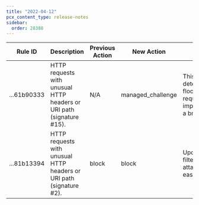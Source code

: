 ```yaml
---
title: "2022-04-12"
pcx_content_type: release-notes
sidebar:
  order: 28388
---
```


<table style="width: 100%">
	<thead>
		<tr>
			<th>Rule ID</th>
			<th>Description</th>
			<th>Previous Action</th>
			<th>New Action</th>
			<th>Notes</th>
		</tr>
	</thead>
	<tbody>
		<tr>
			<td>...61b90333</td>
			<td>
				HTTP requests with unusual HTTP headers or URI path (signature #15).
			</td>
			<td>N/A</td>
			<td>managed_challenge</td>
			<td>
				This rule is detecting floods of requests impersonating a browser.
			</td>
		</tr>
		<tr>
			<td>...81b13394</td>
			<td>
				HTTP requests with unusual HTTP headers or URI path (signature #2).
			</td>
			<td>block</td>
			<td>block</td>
			<td>Updated the filter to detect attacks more easily</td>
		</tr>
	</tbody>
</table>
